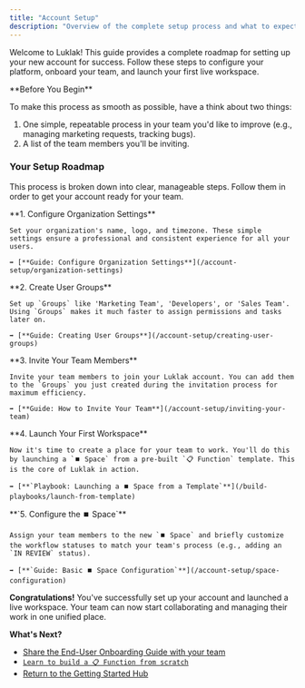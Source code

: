 ```yaml
---
title: "Account Setup"
description: "Overview of the complete setup process and what to expect during initial platform configuration."
---
```



Welcome to Luklak\! This guide provides a complete roadmap for setting up your new account for success. Follow these steps to configure your platform, onboard your team, and launch your first live workspace.

<Note>
  **Before You Begin**

  To make this process as smooth as possible, have a think about two things:

  1. One simple, repeatable process in your team you'd like to improve (e.g., managing marketing requests, tracking bugs).
  2. A list of the team members you'll be inviting.
</Note>

### Your Setup Roadmap

This process is broken down into clear, manageable steps. Follow them in order to get your account ready for your team.

<Steps>
  <Step>
    **1. Configure Organization Settings**

    Set your organization's name, logo, and timezone. These simple settings ensure a professional and consistent experience for all your users.

    ➡️ [**Guide: Configure Organization Settings**](/account-setup/organization-settings)
  </Step>
  <Step>
    **2. Create User Groups**

    Set up `Groups` like 'Marketing Team', 'Developers', or 'Sales Team'. Using `Groups` makes it much faster to assign permissions and tasks later on.

    ➡️ [**Guide: Creating User Groups**](/account-setup/creating-user-groups)
  </Step>
  <Step>
    **3. Invite Your Team Members**

    Invite your team members to join your Luklak account. You can add them to the `Groups` you just created during the invitation process for maximum efficiency.

    ➡️ [**Guide: How to Invite Your Team**](/account-setup/inviting-your-team)
  </Step>
  <Step>
    **4. Launch Your First Workspace**

    Now it's time to create a place for your team to work. You'll do this by launching a `⏹️ Space` from a pre-built `📋 Function` template. This is the core of Luklak in action.

    ➡️ [**`Playbook: Launching a ⏹️ Space from a Template`**](/build-playbooks/launch-from-template)
  </Step>
  <Step>
    **`5. Configure the ⏹️ Space`**

    Assign your team members to the new `⏹️ Space` and briefly customize the workflow statuses to match your team's process (e.g., adding an `IN REVIEW` status).

    ➡️ [**`Guide: Basic ⏹️ Space Configuration`**](/account-setup/space-configuration)
  </Step>
</Steps>

**Congratulations\!** You've successfully set up your account and launched a live workspace. Your team can now start collaborating and managing their work in one unified place.

**What's Next?**

- [Share the End-User Onboarding Guide with your team](/role-based-onboarding/for-end-users)
- [`Learn to build a 📋 Function from scratch`](/build-playbooks/creating-a-function)
- [Return to the Getting Started Hub](/getting-started)